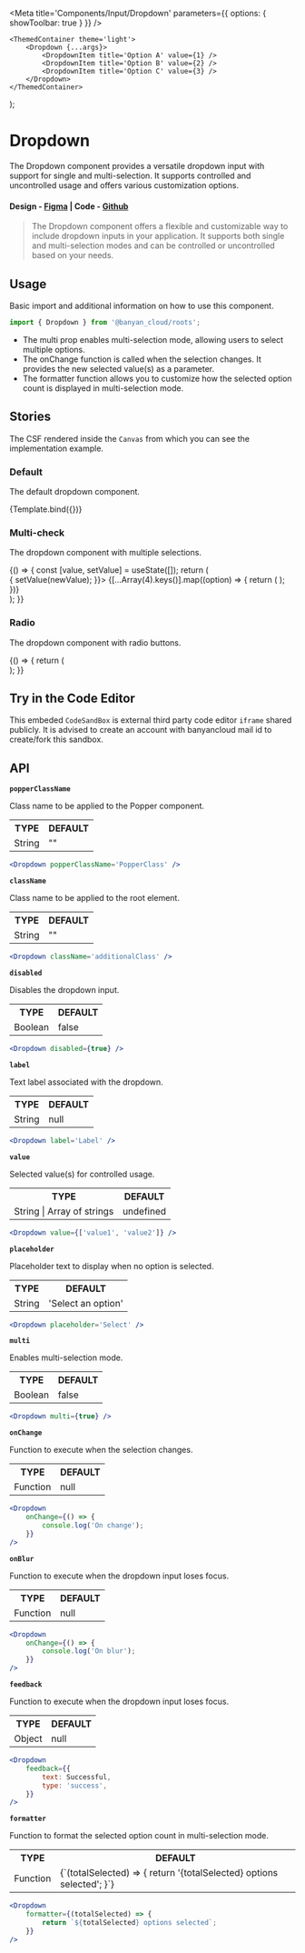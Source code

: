 

<Meta title='Components/Input/Dropdown' parameters={{ options: { showToolbar: true } }} />

	<ThemedContainer theme='light'>
		<Dropdown {...args}>
			<DropdownItem title='Option A' value={1} />
			<DropdownItem title='Option B' value={2} />
			<DropdownItem title='Option C' value={3} />
		</Dropdown>
	</ThemedContainer>
);

# Dropdown

The Dropdown component provides a versatile dropdown input with support for single and multi-selection. It supports controlled and uncontrolled usage and offers various customization options.

#### Design - [Figma](https://www.figma.com/file/e9opoAtQHBo4vFd6u0Co98/Component-Library?node-id=1%3A6&mode=dev) | Code - [Github](https://github.com/banyandata-cloud/roots/tree/main/components/input/dropdown)

> The Dropdown component offers a flexible and customizable way to include dropdown inputs in your application. It supports both single and multi-selection modes and can be controlled or uncontrolled based on your needs.

## Usage

Basic import and additional information on how to use this component.

```js
import { Dropdown } from '@banyan_cloud/roots';
```

-   The multi prop enables multi-selection mode, allowing users to select multiple options.
-   The onChange function is called when the selection changes. It provides the new selected value(s) as a parameter.
-   The formatter function allows you to customize how the selected option count is displayed in multi-selection mode.

## Stories

The CSF rendered inside the `Canvas` from which you can see the implementation example.

### Default

The default dropdown component.

<Canvas>
	<Story
		name='Default'
		args={{
			label: 'Default Dropdown',
			placeholder: 'Select an option',
		}}>
		{Template.bind({})}
	</Story>
</Canvas>

### Multi-check

The dropdown component with multiple selections.

<Canvas>
	<Story name='Multi-check'>
		{() => {
			const [value, setValue] = useState([]);
			return (
				<div>
					<Dropdown
						value={value}
						multi={true}
						label='Multi Select Checkbox Dropdown'
						placeholder='Select an option'
						onChange={(event, newValue) => {
							setValue(newValue);
						}}>
						{[...Array(4).keys()].map((option) => {
							return (
								<DropdownItem
									key={option}
									title={`Option ${option + 1}`}
									value={option + 1}
									variant='checkbox'
								/>
							);
						})}
					</Dropdown>
				</div>
			);
		}}
	</Story>
</Canvas>

### Radio

The dropdown component with radio buttons.

<Canvas>
	<Story name='Radio'>
		{() => {
			return (
				<div>
					<Dropdown label='Multi Select Checkbox Dropdown' placeholder='Select an option'>
						<DropdownItem title='Option A' value={1} variant='radio' />
						<DropdownItem title='Option B' value={2} variant='radio' />
						<DropdownItem title='Option C' value={3} variant='radio' />
					</Dropdown>
				</div>
			);
		}}
	</Story>
</Canvas>

## Try in the Code Editor

This embeded `CodeSandBox` is external third party code editor `iframe` shared publicly. It is advised to create an account with banyancloud mail id to create/fork this sandbox.

## API

**`popperClassName`**

Class name to be applied to the Popper component.

<table style={{ width: '100%' }}>
	<tr>
		<th style={{ textAlign: 'left', width: '50%' }}>TYPE</th>
		<th style={{ textAlign: 'left', width: '50%' }}>DEFAULT</th>
	</tr>
	<tr>
		<td>String</td>
		<td>""</td>
	</tr>
</table>

```jsx
<Dropdown popperClassName='PopperClass' />
```

**`className`**

Class name to be applied to the root element.

<table style={{ width: '100%' }}>
	<tr>
		<th style={{ textAlign: 'left', width: '50%' }}>TYPE</th>
		<th style={{ textAlign: 'left', width: '50%' }}>DEFAULT</th>
	</tr>
	<tr>
		<td>String</td>
		<td>""</td>
	</tr>
</table>

```jsx
<Dropdown className='additionalClass' />
```

**`disabled`**

Disables the dropdown input.

<table style={{ width: '100%' }}>
	<tr>
		<th style={{ textAlign: 'left', width: '50%' }}>TYPE</th>
		<th style={{ textAlign: 'left', width: '50%' }}>DEFAULT</th>
	</tr>
	<tr>
		<td>Boolean</td>
		<td>false</td>
	</tr>
</table>

```jsx
<Dropdown disabled={true} />
```

**`label`**

Text label associated with the dropdown.

<table style={{ width: '100%' }}>
	<tr>
		<th style={{ textAlign: 'left', width: '50%' }}>TYPE</th>
		<th style={{ textAlign: 'left', width: '50%' }}>DEFAULT</th>
	</tr>
	<tr>
		<td>String</td>
		<td>null</td>
	</tr>
</table>

```jsx
<Dropdown label='Label' />
```

**`value`**

Selected value(s) for controlled usage.

<table style={{ width: '100%' }}>
	<tr>
		<th style={{ textAlign: 'left', width: '50%' }}>TYPE</th>
		<th style={{ textAlign: 'left', width: '50%' }}>DEFAULT</th>
	</tr>
	<tr>
		<td>String | Array of strings</td>
		<td>undefined</td>
	</tr>
</table>

```jsx
<Dropdown value={['value1', 'value2']} />
```

**`placeholder`**

Placeholder text to display when no option is selected.

<table style={{ width: '100%' }}>
	<tr>
		<th style={{ textAlign: 'left', width: '50%' }}>TYPE</th>
		<th style={{ textAlign: 'left', width: '50%' }}>DEFAULT</th>
	</tr>
	<tr>
		<td>String</td>
		<td>'Select an option'</td>
	</tr>
</table>

```jsx
<Dropdown placeholder='Select' />
```

**`multi`**

Enables multi-selection mode.

<table style={{ width: '100%' }}>
	<tr>
		<th style={{ textAlign: 'left', width: '50%' }}>TYPE</th>
		<th style={{ textAlign: 'left', width: '50%' }}>DEFAULT</th>
	</tr>
	<tr>
		<td>Boolean</td>
		<td>false</td>
	</tr>
</table>

```jsx
<Dropdown multi={true} />
```

**`onChange`**

Function to execute when the selection changes.

<table style={{ width: '100%' }}>
	<tr>
		<th style={{ textAlign: 'left', width: '50%' }}>TYPE</th>
		<th style={{ textAlign: 'left', width: '50%' }}>DEFAULT</th>
	</tr>
	<tr>
		<td>Function</td>
		<td>null</td>
	</tr>
</table>

```jsx
<Dropdown
	onChange={() => {
		console.log('On change');
	}}
/>
```

**`onBlur`**

Function to execute when the dropdown input loses focus.

<table style={{ width: '100%' }}>
	<tr>
		<th style={{ textAlign: 'left', width: '50%' }}>TYPE</th>
		<th style={{ textAlign: 'left', width: '50%' }}>DEFAULT</th>
	</tr>
	<tr>
		<td>Function</td>
		<td>null</td>
	</tr>
</table>

```jsx
<Dropdown
	onChange={() => {
		console.log('On blur');
	}}
/>
```

**`feedback`**

Function to execute when the dropdown input loses focus.

<table style={{ width: '100%' }}>
	<tr>
		<th style={{ textAlign: 'left', width: '50%' }}>TYPE</th>
		<th style={{ textAlign: 'left', width: '50%' }}>DEFAULT</th>
	</tr>
	<tr>
		<td>Object</td>
		<td>null</td>
	</tr>
</table>

```jsx
<Dropdown
	feedback={{
		text: Successful,
		type: 'success',
	}}
/>
```

**`formatter`**

Function to format the selected option count in multi-selection mode.

<table style={{ width: '100%' }}>
	<tr>
		<th style={{ textAlign: 'left', width: '50%' }}>TYPE</th>
		<th style={{ textAlign: 'left', width: '50%' }}>DEFAULT</th>
	</tr>
	<tr>
		<td>Function</td>
		<td>
			{`(totalSelected) => {
		return '{totalSelected} options selected';
		}`}
		</td>
	</tr>
</table>

```jsx
<Dropdown
	formatter={(totalSelected) => {
		return `${totalSelected} options selected`;
	}}
/>
```
